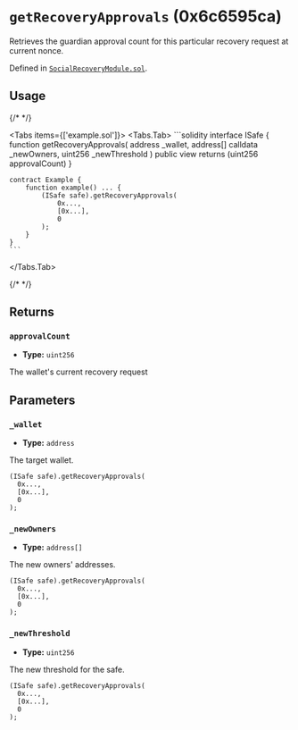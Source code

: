 




# `getRecoveryApprovals` (0x6c6595ca)



Retrieves the guardian approval count for this particular recovery request at current nonce.




Defined in [`SocialRecoveryModule.sol`](https://github.com/safe-global/safe-modules/tree/recovery/v0.1.0/modules/recovery/contracts/generated-markups/candide-contracts/contracts/modules/social_recovery/SocialRecoveryModule.sol#Lundefined).


## Usage

{/* <!-- vale off --> */}

<Tabs items={['example.sol']}>
  <Tabs.Tab>
    ```solidity
    interface ISafe {
        function getRecoveryApprovals(
            address _wallet,
            address[] calldata _newOwners,
            uint256 _newThreshold
        ) public view returns (uint256 approvalCount)
    }

    contract Example {
        function example() ... {
            (ISafe safe).getRecoveryApprovals(
                0x...,
                [0x...],
                0
            );
        }
    }
    ```
  </Tabs.Tab>
</Tabs>

{/* <!-- vale on --> */}

## Returns

### `approvalCount`

  - **Type:** `uint256`

  The wallet's current recovery request




## Parameters

### `_wallet`

  - **Type:** `address`

  The target wallet.

  ```solidity focus=2
  (ISafe safe).getRecoveryApprovals(
    0x...,
    [0x...],
    0
  );
  ```


### `_newOwners`

  - **Type:** `address[]`

  The new owners' addresses.

  ```solidity focus=3
  (ISafe safe).getRecoveryApprovals(
    0x...,
    [0x...],
    0
  );
  ```


### `_newThreshold`

  - **Type:** `uint256`

  The new threshold for the safe.

  ```solidity focus=4
  (ISafe safe).getRecoveryApprovals(
    0x...,
    [0x...],
    0
  );
  ```





